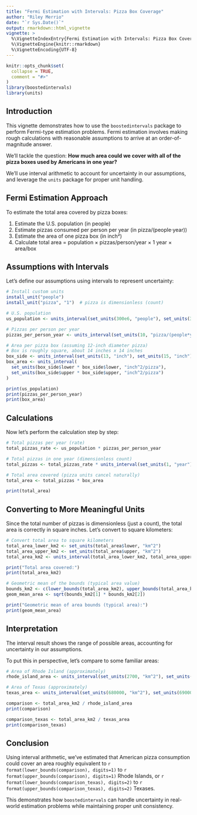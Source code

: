```yaml
---
title: "Fermi Estimation with Intervals: Pizza Box Coverage"
author: "Riley Merrio"
date: "`r Sys.Date()`"
output: rmarkdown::html_vignette
vignette: >
  %\VignetteIndexEntry{Fermi Estimation with Intervals: Pizza Box Coverage}
  %\VignetteEngine{knitr::rmarkdown}
  %\VignetteEncoding{UTF-8}
---
```


```r
knitr::opts_chunk$set(
  collapse = TRUE,
  comment = "#>"
)
library(boostedintervals)
library(units)
```

## Introduction

This vignette demonstrates how to use the `boostedintervals` package to perform Fermi-type estimation problems. Fermi estimation involves making rough calculations with reasonable assumptions to arrive at an order-of-magnitude answer.

We'll tackle the question: **How much area could we cover with all of the pizza boxes used by Americans in one year?**

We'll use interval arithmetic to account for uncertainty in our assumptions, and leverage the `units` package for proper unit handling.

## Fermi Estimation Approach

To estimate the total area covered by pizza boxes:

1. Estimate the U.S. population (in people)
2. Estimate pizzas consumed per person per year (in pizza/(people·year))
3. Estimate the area of one pizza box (in inch²)
4. Calculate total area = population × pizzas/person/year × 1 year × area/box

## Assumptions with Intervals

Let's define our assumptions using intervals to represent uncertainty:

```r
# Install custom units
install_unit("people")
install_unit("pizza", "1")  # pizza is dimensionless (count)

# U.S. population
us_population <- units_interval(set_units(300e6, "people"), set_units(350e6, "people"))

# Pizzas per person per year
pizzas_per_person_year <- units_interval(set_units(10, "pizza/(people*year)"), set_units(30, "pizza/(people*year)"))

# Area per pizza box (assuming 12-inch diameter pizza)
# Box is roughly square, about 14 inches x 14 inches
box_side <- units_interval(set_units(13, "inch"), set_units(15, "inch"))
box_area <- units_interval(
  set_units(box_side$lower * box_side$lower, "inch^2/pizza"),
  set_units(box_side$upper * box_side$upper, "inch^2/pizza")
)

print(us_population)
print(pizzas_per_person_year)
print(box_area)
```

## Calculations

Now let's perform the calculation step by step:

```r
# Total pizzas per year (rate)
total_pizzas_rate <- us_population * pizzas_per_person_year

# Total pizzas in one year (dimensionless count)
total_pizzas <- total_pizzas_rate * units_interval(set_units(1, "year"), set_units(1, "year"))

# Total area covered (pizza units cancel naturally)
total_area <- total_pizzas * box_area

print(total_area)
```

## Converting to More Meaningful Units

Since the total number of pizzas is dimensionless (just a count), the total area is correctly in square inches. Let's convert to square kilometers:

```r
# Convert total area to square kilometers
total_area_lower_km2 <- set_units(total_area$lower, "km^2")
total_area_upper_km2 <- set_units(total_area$upper, "km^2")
total_area_km2 <- units_interval(total_area_lower_km2, total_area_upper_km2)

print("Total area covered:")
print(total_area_km2)

# Geometric mean of the bounds (typical area value)
bounds_km2 <- c(lower_bounds(total_area_km2), upper_bounds(total_area_km2))
geom_mean_area <- sqrt(bounds_km2[1] * bounds_km2[2])

print("Geometric mean of area bounds (typical area):")
print(geom_mean_area)
```

## Interpretation

The interval result shows the range of possible areas, accounting for uncertainty in our assumptions.

To put this in perspective, let's compare to some familiar areas:

```r
# Area of Rhode Island (approximately)
rhode_island_area <- units_interval(set_units(2700, "km^2"), set_units(2800, "km^2"))

# Area of Texas (approximately)
texas_area <- units_interval(set_units(680000, "km^2"), set_units(690000, "km^2"))

comparison <- total_area_km2 / rhode_island_area
print(comparison)

comparison_texas <- total_area_km2 / texas_area
print(comparison_texas)
```

## Conclusion

Using interval arithmetic, we've estimated that American pizza consumption could cover an area roughly equivalent to `r format(lower_bounds(comparison), digits=1)` to `r format(upper_bounds(comparison), digits=1)` Rhode Islands, or `r format(lower_bounds(comparison_texas), digits=2)` to `r format(upper_bounds(comparison_texas), digits=2)` Texases.

This demonstrates how `boostedintervals` can handle uncertainty in real-world estimation problems while maintaining proper unit consistency.